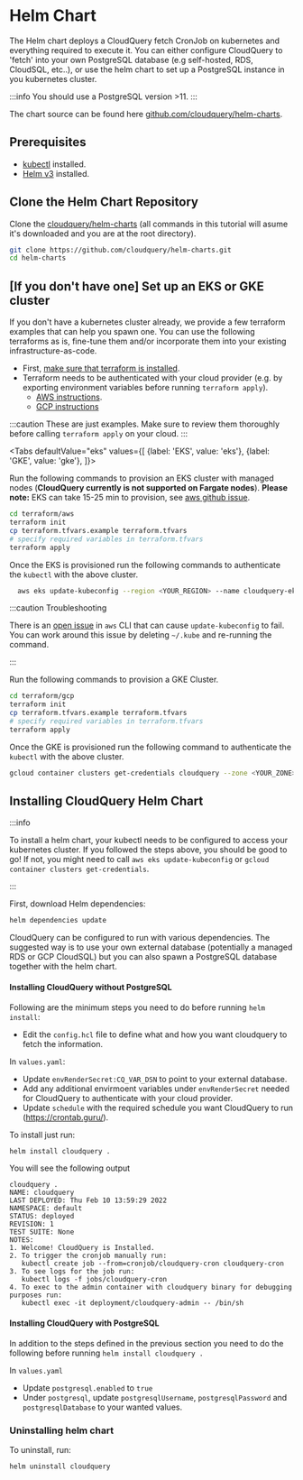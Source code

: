 
# Helm Chart

The Helm chart deploys a CloudQuery fetch CronJob on kubernetes and everything required to execute it.
You can either configure CloudQuery to 'fetch' into your own PostgreSQL database (e.g self-hosted, RDS, CloudSQL, etc..), or use the helm chart
to set up a PostgreSQL instance in you kubernetes cluster.

:::info
You should use a PostgreSQL version >11.
:::

The chart source can be found here [github.com/cloudquery/helm-charts](https://github.com/cloudquery/helm-charts).

## Prerequisites

* [kubectl](https://kubernetes.io/docs/tasks/tools/#kubectl) installed.
* [Helm v3](https://helm.sh) installed.

## Clone the Helm Chart Repository

Clone the [cloudquery/helm-charts](https://github.com/cloudquery/helm-charts) (all commands in this tutorial will asume
it's downloaded and you are at the root directory).

```bash
git clone https://github.com/cloudquery/helm-charts.git
cd helm-charts
```

## [If you don't have one] Set up an EKS or GKE cluster

If you don't have a kubernetes cluster already, we provide a few terraform examples that can help you spawn one.
You can use the following terraforms as is, fine-tune them and/or incorporate them into your existing 
infrastructure-as-code. 

- First, [make sure that terraform is installed](https://learn.hashicorp.com/tutorials/terraform/install-cli).
- Terraform needs to be authenticated with your cloud provider (e.g. by exporting environment variables before
  running `terraform apply`).
  - [AWS instructions](https://registry.terraform.io/providers/hashicorp/aws/latest/docs#authentication).
  - [GCP instructions](https://registry.terraform.io/providers/hashicorp/google/latest/docs/guides/provider_reference#authentication)

:::caution
These are just examples. Make sure to review them thoroughly before calling `terraform apply` on your cloud.
:::

<Tabs
  defaultValue="eks"
  values={[
    {label: 'EKS', value: 'eks'},
    {label: 'GKE', value: 'gke'},
  ]}>
<TabItem value="eks">

Run the following commands to provision an EKS cluster with managed nodes (**CloudQuery currently is not supported on Fargate nodes**).
**Please note:** EKS can take 15-25 min to provision, see [aws github issue](https://github.com/aws/containers-roadmap/issues/1227).

```bash
cd terraform/aws
terraform init
cp terraform.tfvars.example terraform.tfvars
# specify required variables in terraform.tfvars
terraform apply
```

Once the EKS is provisioned run the following commands to authenticate the `kubectl` with the above cluster.

```bash
  aws eks update-kubeconfig --region <YOUR_REGION> --name cloudquery-eks
```

:::caution Troubleshooting

There is an [open issue](https://github.com/aws/aws-cli/issues/4843) in `aws` CLI that can cause `update-kubeconfig` to fail.
You can work around this issue by deleting `~/.kube` and re-running the command.

:::

</TabItem>

<TabItem value="gke">

Run the following commands to provision a GKE Cluster.

```bash
cd terraform/gcp
terraform init
cp terraform.tfvars.example terraform.tfvars
# specify required variables in terraform.tfvars
terraform apply
```
Once the GKE is provisioned run the following command to authenticate the `kubectl` with the above cluster.

```bash
gcloud container clusters get-credentials cloudquery --zone <YOUR_ZONE>
```
</TabItem>
</Tabs>

## Installing CloudQuery Helm Chart

:::info

To install a helm chart, your kubectl needs to be configured to access your kubernetes cluster. If you followed
the steps above, you should be good to go! If not, you might need to call `aws eks update-kubeconfig` or `gcloud container clusters get-credentials`.

:::

First, download Helm dependencies:

```bash
helm dependencies update
```
 
CloudQuery can be configured to run with various dependencies.
The suggested way is to use your own external database (potentially a managed RDS or GCP CloudSQL) but you can 
also spawn a PostgreSQL database together with the helm chart.

#### Installing CloudQuery without PostgreSQL

Following are the minimum steps you need to do before running `helm install`:

* Edit the `config.hcl` file to define what and how you want cloudquery to fetch the information.

In `values.yaml`:
* Update `envRenderSecret:CQ_VAR_DSN` to point to your external database.
* Add any additional envirmoent variables under `envRenderSecret` needed for CloudQuery to authenticate with your cloud provider.
* Update `schedule` with the required schedule you want CloudQuery to run (https://crontab.guru/).

To install just run:

```bash
helm install cloudquery .
```

You will see the following output

```text
cloudquery . 
NAME: cloudquery
LAST DEPLOYED: Thu Feb 10 13:59:29 2022
NAMESPACE: default
STATUS: deployed
REVISION: 1
TEST SUITE: None
NOTES:
1. Welcome! CloudQuery is Installed.
2. To trigger the cronjob manually run:
   kubectl create job --from=cronjob/cloudquery-cron cloudquery-cron
3. To see logs for the job run:
   kubectl logs -f jobs/cloudquery-cron
4. To exec to the admin container with cloudquery binary for debugging purposes run:
   kubectl exec -it deployment/cloudquery-admin -- /bin/sh
```

#### Installing CloudQuery with PostgreSQL

In addition to the steps defined in the previous section you need to do the following before running `helm install cloudquery .`

In `values.yaml`
* Update `postgresql.enabled` to `true`
* Under `postgresql`, update `postgresqlUsername`,  `postgresqlPassword` and `postgresqlDatabase` to your wanted values.

### Uninstalling helm chart

To uninstall, run:

```bash
helm uninstall cloudquery
```

